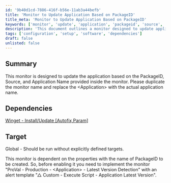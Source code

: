 ```yaml
---
id: '9b40d1cd-7886-416f-b56e-11ab3a44befb'
title: 'Monitor to Update Application Based on PackageID'
title_meta: 'Monitor to Update Application Based on PackageID'
keywords: ['monitor', 'update', 'application', 'packageid', 'source', 'dependencies']
description: 'This document outlines a monitor designed to update applications based on the provided PackageID, Source, and Application Name. It includes setup instructions, dependencies, and target specifications for effective implementation.'
tags: ['configuration', 'setup', 'software', 'dependencies']
draft: false
unlisted: false
---
```

## Summary

This monitor is designed to update the application based on the PackageID, Source, and Application Name provided inside the monitor. Please duplicate the monitor name and replace the \<Application\> with the actual application name.

## Dependencies

[Winget - Install/Update [Autofix,Param]](https://proval.itglue.com/DOC-5078775-14466238)

## Target

Global - Should be run without explicitly defined targets.

This monitor is dependent on the properties with the name of PackageID to be created. So, before enabling it you need to implement the monitor "ProVal - Production - \<Application\> - Latest Version Detection" with an alert template "△ Custom - Execute Script - Application Latest Version".












